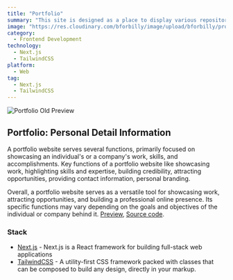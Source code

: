 ```yaml
---
title: "Portfolio"
summary: "This site is designed as a place to display various repository projects as well as my personal portfolio series when I apply for jobs. Modern and responsive, this website showcases projects I've worked on, combining the power of Next.js for optimal performance, and the aesthetics enhanced by Tailwind CSS. "
image: "https://res.cloudinary.com/bforbilly/image/upload/bforbilly/projects/personal-portfolio-old"
category:
  - Frontend Development
technology:
  - Next.js
  - TailwindCSS
platform:
  - Web
tag: 
  - Next.js
  - TailwindCSS
---
```


![Portfolio Old Preview](https://res.cloudinary.com/bforbilly/image/upload/bforbilly/projects/personal-portfolio-old)

## Portfolio: Personal Detail Information
A portfolio website serves several functions, primarily focused on showcasing an individual's or a company's work, skills, and accomplishments. Key functions of a portfolio website like showcasing work, highlighting skills and expertise, building credibility, attracting opportunities, providing contact information, personal branding.

Overall, a portfolio website serves as a versatile tool for showcasing work, attracting opportunities, and building a professional online presence. Its specific functions may vary depending on the goals and objectives of the individual or company behind it.
[Preview](https://halim-portfolio-old.vercel.app/), [Source code](https://github.com/bforbilly24/personal-portfolio-next-frontend-app).

### Stack
- [Next.js](https://nextjs.org) - Next.js is a React framework for building full-stack web applications
- [TailwindCSS](https://tailwindcss.com) - A utility-first CSS framework packed with classes that can be composed to build any design, directly in your markup.

